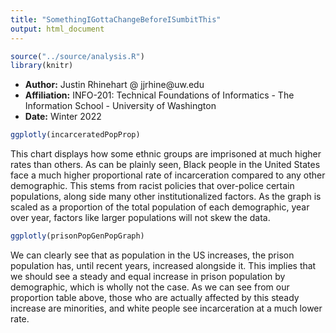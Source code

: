 ```yaml
---
title: "SomethingIGottaChangeBeforeISumbitThis"
output: html_document
---
```



<!-- Source File & Packages -->
```r
source("../source/analysis.R")
library(knitr)
```
<!-- General Info -->
* **Author:** Justin Rhinehart @ jjrhine@uw.edu
* **Affiliation:** INFO-201: Technical Foundations of Informatics - The Information School - University of Washington
* **Date:** Winter 2022

<!-- Introduction -->


<!-- Summary Paragraph -->


<!-- Trend Chart -->
```r
ggplotly(incarceratedPopProp)

```
This chart displays how some ethnic groups are imprisoned at much higher rates than others. As can be plainly seen, Black people in the United States face a much higher proportional rate of incarceration compared to any other demographic. This stems from racist policies that over-police certain populations, along side many other institutionalized factors. As the graph is scaled as a proportion of the total population of each demographic, year over year, factors like larger populations will not skew the data.

<!-- Compare Chart -->
```r
ggplotly(prisonPopGenPopGraph)

```
We can clearly see that as population in the US increases, the prison population has, until recent years, increased alongside it. This implies that we should see a steady and equal increase in prison population by demographic, which is wholly not the case. As we can see from our proportion table above, those who are actually affected by this steady increase are minorities, and white people see incarceration at a much lower rate.

<!-- Map -->

